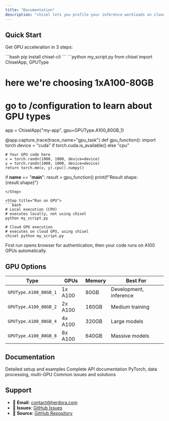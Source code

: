 ```yaml
---
title: "Documentation"
description: "chisel lets you profile your inference workloads on cloud GPUs without any infrastructure setup."
---
```


## Quick Start

Get GPU acceleration in 3 steps:

<Steps>
<Step title="Install">
```bash
pip install chisel-cli
```
</Step>

<Step title="Create your script">
```python my_script.py
from chisel import ChiselApp, GPUType

# here we're choosing 1xA100-80GB
# go to /configuration to learn about GPU types
app = ChiselApp("my-app", gpu=GPUType.A100_80GB_1)

@app.capture_trace(trace_name="gpu_task")
def gpu_function():
    import torch
    device = "cuda" if torch.cuda.is_available() else "cpu"
    
    # Your GPU code here
    x = torch.randn(1000, 1000, device=device)
    y = torch.randn(1000, 1000, device=device)
    return torch.mm(x, y).cpu().numpy()

if __name__ == "__main__":
    result = gpu_function()
    print(f"Result shape: {result.shape}")
```
</Step>

<Step title="Run on GPU">
```bash
# Local execution (CPU)
# executes locally, not using chisel
python my_script.py

# Cloud GPU execution
# executes on cloud GPU, using chisel
chisel python my_script.py
```

<Check>
First run opens browser for authentication, then your code runs on A100 GPUs automatically.
</Check>
</Step>
</Steps>

## GPU Options

| Type | GPUs | Memory | Best For |
| --- | --- | --- | --- |
| `GPUType.A100_80GB_1` | 1x A100 | 80GB | Development, inference |
| `GPUType.A100_80GB_2` | 2x A100 | 160GB | Medium training |
| `GPUType.A100_80GB_4` | 4x A100 | 320GB | Large models |
| `GPUType.A100_80GB_8` | 8x A100 | 640GB | Massive models |

## Documentation

<CardGroup cols={2}>
<Card title="Complete Guide" icon="book-open" href="/quickstart">
  Detailed setup and examples
</Card>

<Card title="API Reference" icon="code" href="/api-reference/introduction">
  Complete API documentation
</Card>

<Card title="Examples" icon="rocket" href="/examples">
  PyTorch, data processing, multi-GPU
</Card>

<Card title="Troubleshooting" icon="wrench" href="/troubleshooting">
  Common issues and solutions
</Card>
</CardGroup>

## Support

- 📧 **Email**: [contact@herdora.com](mailto:contact@herdora.com)
- 🐛 **Issues**: [GitHub Issues](https://github.com/Herdora/chisel/issues)
- 📖 **Source**: [GitHub Repository](https://github.com/Herdora/chisel)
